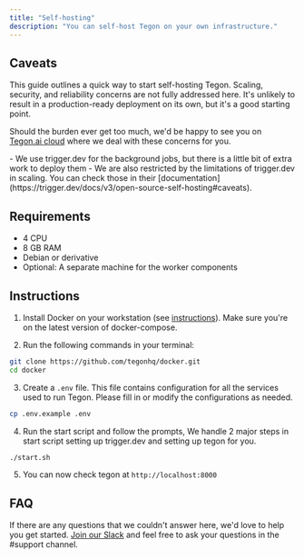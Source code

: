 ```yaml
---
title: "Self-hosting"
description: "You can self-host Tegon on your own infrastructure."
---
```


## Caveats

This guide outlines a quick way to start self-hosting Tegon. Scaling, security, and reliability concerns are not fully addressed here. It's unlikely to result in a production-ready deployment on its own, but it's a good starting point.

Should the burden ever get too much, we'd be happy to see you on [Tegon.ai cloud](https://app.tegon.ai) where we deal with these concerns for you.

<Accordion title="Please consider these additional warnings">
- We use trigger.dev for the background jobs, but there is a little bit of extra work to deploy them
- We are also restricted by the limitations of trigger.dev in scaling. You can check those in their [documentation](https://trigger.dev/docs/v3/open-source-self-hosting#caveats).
</Accordion>

## Requirements

- 4 CPU
- 8 GB RAM
- Debian or derivative
- Optional: A separate machine for the worker components

## Instructions

1. Install Docker on your workstation (see [instructions](https://docs.docker.com/get-docker/)). Make sure you're on the latest version of docker-compose.

2. Run the following commands in your terminal:

```bash
git clone https://github.com/tegonhq/docker.git
cd docker
```

3. Create a `.env` file. This file contains configuration for all the services used to run Tegon. Please fill in or modify the configurations as needed. 

```bash
cp .env.example .env
```

4. Run the start script and follow the prompts, We handle 2 major steps in start script setting up trigger.dev and setting up tegon for you. 

```bash
./start.sh
```

5. You can now check tegon at `http://localhost:8000`

## FAQ

If there are any questions that we couldn't answer here, we'd love to help you get started. [Join our Slack](https://join.slack.com/t/tegoncommunity/shared_invite/zt-2i1e781ip-zwauijRV9TRtRKoJi3tqng) and feel free to ask your questions in the #support channel.
